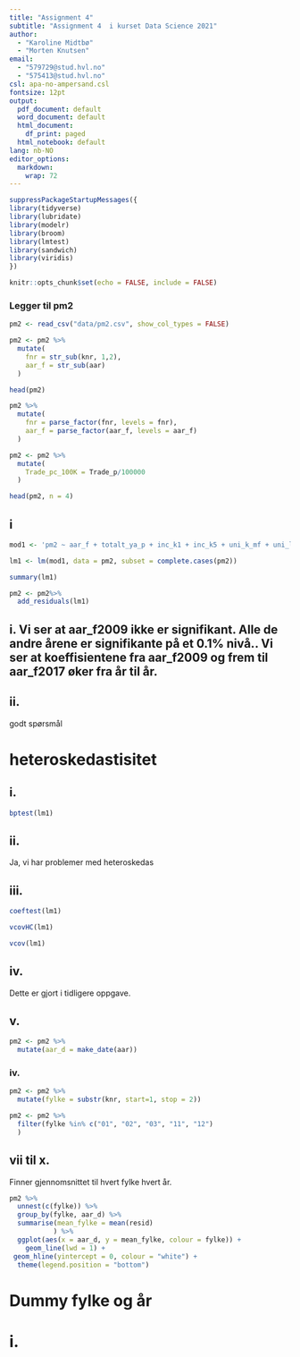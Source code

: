 ```yaml
---
title: "Assignment 4"
subtitle: "Assignment 4  i kurset Data Science 2021"
author: 
  - "Karoline Midtbø"
  - "Morten Knutsen" 
email: 
  - "579729@stud.hvl.no" 
  - "575413@stud.hvl.no"
csl: apa-no-ampersand.csl
fontsize: 12pt
output:
  pdf_document: default
  word_document: default
  html_document:
    df_print: paged
  html_notebook: default  
lang: nb-NO
editor_options: 
  markdown: 
    wrap: 72
---
```


```r
suppressPackageStartupMessages({
library(tidyverse)
library(lubridate)
library(modelr)
library(broom)
library(lmtest)
library(sandwich)
library(viridis)
})
```


```r
knitr::opts_chunk$set(echo = FALSE, include = FALSE)
```

### Legger til pm2
```r
pm2 <- read_csv("data/pm2.csv", show_col_types = FALSE)
```

```r
pm2 <- pm2 %>% 
  mutate(
    fnr = str_sub(knr, 1,2),
    aar_f = str_sub(aar)
  )
```

```r
head(pm2)
```

```r
pm2 %>% 
  mutate(
    fnr = parse_factor(fnr, levels = fnr),
    aar_f = parse_factor(aar_f, levels = aar_f)
  )
```

```r
pm2 <- pm2 %>% 
  mutate(
    Trade_pc_100K = Trade_p/100000
  ) 
``` 


```r
head(pm2, n = 4)
```

## i 
```r
mod1 <- 'pm2 ~ aar_f + totalt_ya_p + inc_k1 + inc_k5 + uni_k_mf + uni_l_mf + Trade_pc_100K'
```

```r
lm1 <- lm(mod1, data = pm2, subset = complete.cases(pm2))
```

```r
summary(lm1)
```

```r
pm2 <- pm2%>% 
  add_residuals(lm1)
```


## i. Vi ser at aar_f2009  ikke er signifikant. Alle de andre årene er signifikante på et 0.1% nivå.. Vi ser at koeffisientene fra aar_f2009 og frem til aar_f2017 øker fra år til år. 


## ii.

godt spørsmål

# heteroskedastisitet

## i. 

```r
bptest(lm1)
```


## ii. 
Ja, vi har problemer med heteroskedas

## iii. 

```r
coeftest(lm1)
```

```r
vcovHC(lm1)
```

```r
vcov(lm1)
```

## iv. 

Dette er gjort i tidligere oppgave. 

## v. 

```r
pm2 <- pm2 %>% 
  mutate(aar_d = make_date(aar))
```

### iv. 

```r
pm2 <- pm2 %>% 
  mutate(fylke = substr(knr, start=1, stop = 2))
```

```r
pm2 <- pm2 %>% 
  filter(fylke %in% c("01", "02", "03", "11", "12")
  )
```

## vii til x.
Finner gjennomsnittet til hvert fylke hvert år.
```r
pm2 %>% 
  unnest(c(fylke)) %>% 
  group_by(fylke, aar_d) %>% 
  summarise(mean_fylke = mean(resid)
           ) %>% 
  ggplot(aes(x = aar_d, y = mean_fylke, colour = fylke)) +
    geom_line(lwd = 1) +
 geom_hline(yintercept = 0, colour = "white") +
  theme(legend.position = "bottom")
```


# Dummy fylke og år

# i.









